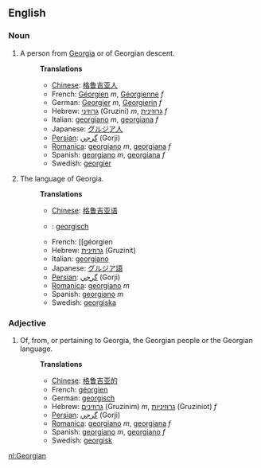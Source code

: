 ==English==
===Noun===
#A person from [[Georgia]] or of Georgian descent.
#:'''Translations'''
#:*[[Chinese]]: [[格鲁吉亚人]] 
#:*French: [[Géorgien]] ''m'', [[Géorgienne]] ''f''
#:*German: [[Georgier]] ''m'', [[Georgierin]] ''f''
#:*Hebrew: [[גרוזיני]] (Gruzini) ''m'', [[גרוזינית]] ''f''
#:*Italian: [[georgiano]] ''m'', [[georgiana]] ''f''
#:*Japanese: [[グルジア人]]
#:*[[Persian]]: [[گرجي]] (Gorji)
#:*[[Romanica]]: [[georgiano]] ''m'', [[georgiana]] ''f''
#:*Spanish: [[georgiano]] ''m'', [[georgiana]] ''f''
#:*Swedish: [[georgier]]
#The language of Georgia.
#:'''Translations'''
#:*[[Chinese]]: [[格鲁吉亚语]] 
#:*{{nl}}: [[georgisch]]
#:*French: [[géorgien
#:*Hebrew: [[גרוזינית]] (Gruzinit)
#:*Italian: [[georgiano]]
#:*Japanese: [[グルジア語]]
#:*[[Persian]]: [[گرجي]] (Gorji)
#:*[[Romanica]]: [[georgiano]] ''m''
#:*Spanish: [[georgiano]] ''m''
#:*Swedish: [[georgiska]]

===Adjective===
#Of, from, or pertaining to Georgia, the Georgian people or the Georgian language.
#:'''Translations'''
#:*[[Chinese]]: [[格鲁吉亚的]] 
#:*French: [[géorgien]]
#:*German: [[georgisch]]
#:*Hebrew: [[גרוזינים]] (Gruzinim) ''m'', [[גרוזיניות]] (Gruziniot) ''f''
#:*[[Persian]]: [[گرجي]] (Gorji)
#:*[[Romanica]]: [[georgiano]] ''m'', [[georgiana]] ''f''
#:*Spanish: [[georgiano]] ''m'', [[georgiano]] ''f''
#:*Swedish: [[georgisk]]

[[nl:Georgian]]